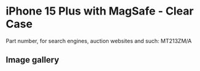 # iPhone 15 Plus  with MagSafe - Clear Case

Part number, for search engines, auction websites and such: MT213ZM/A

## Image gallery

<div style={{ width: "768px" }}>
  <GalleryComponent
    images={[
      {
        original: "/everysource/MT213",
        thumbnail: "/everypreview/MT213",
      },
      {
        original: "/everysource/MT213_AV1",
        thumbnail: "/everypreview/MT213_AV1",
      },
      {
        original: "/everysource/MT213_AV2",
        thumbnail: "/everypreview/MT213_AV2",
      },
      {
        original: "/everysource/MT213_AV3",
        thumbnail: "/everypreview/MT213_AV3",
      },
      {
        original: "/everysource/MT213_AV4",
        thumbnail: "/everypreview/MT213_AV4",
      }
    ]}
  />
</div>